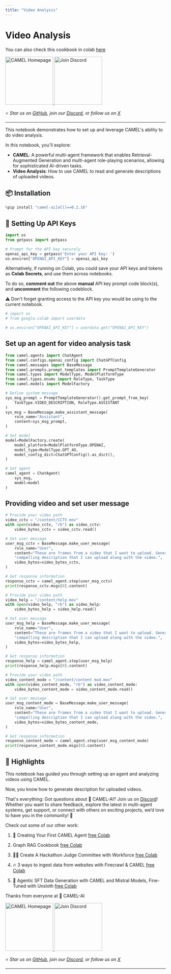 ```yaml
---
title: "Video Analysis"
---
```


# Video Analysis

You can also check this cookbook in colab [here](https://colab.research.google.com/drive/1XfF4BOSzo_rj9J58aZYanMUk5vixn-eR?usp=sharing)

<div style={{ display: "flex", justifyContent: "center", alignItems: "center", gap: "1rem", marginBottom: "2rem" }}>
  <a href="https://www.camel-ai.org/">
    <img src="https://i.postimg.cc/KzQ5rfBC/button.png" width="150" alt="CAMEL Homepage"/>
  </a>
  <a href="https://discord.camel-ai.org">
    <img src="https://i.postimg.cc/L4wPdG9N/join-2.png" width="150" alt="Join Discord"/>
  </a>
</div>  

⭐ *Star us on [GitHub](https://github.com/camel-ai/camel), join our [Discord](https://discord.camel-ai.org), or follow us on [X](https://x.com/camelaiorg)*

---

This notebook demonstrates how to set up and leverage CAMEL's ability to do video analysis.

In this notebook, you'll explore:

* **CAMEL**: A powerful multi-agent framework that enables Retrieval-Augmented Generation and multi-agent role-playing scenarios, allowing for sophisticated AI-driven tasks.
* **Video Analysis**: How to use CAMEL to read and generate descriptions of uploaded videos.

## 📦 Installation


```python
%pip install "camel-ai[all]==0.2.16"
```

## 🔑 Setting Up API Keys


```python
import os
from getpass import getpass

# Prompt for the API key securely
openai_api_key = getpass('Enter your API key: ')
os.environ["OPENAI_API_KEY"] = openai_api_key
```

Alternatively, if running on Colab, you could save your API keys and tokens as **Colab Secrets**, and use them across notebooks.

To do so, **comment out** the above **manual** API key prompt code block(s), and **uncomment** the following codeblock.

⚠️ Don't forget granting access to the API key you would be using to the current notebook.


```python
# import os
# from google.colab import userdata

# os.environ["OPENAI_API_KEY"] = userdata.get("OPENAI_API_KEY")
```

## Set up an agent for video analysis task


```python
from camel.agents import ChatAgent
from camel.configs.openai_config import ChatGPTConfig
from camel.messages import BaseMessage
from camel.prompts.prompt_templates import PromptTemplateGenerator
from camel.types import ModelType, ModelPlatformType
from camel.types.enums import RoleType, TaskType
from camel.models import ModelFactory

# Define system message
sys_msg_prompt = PromptTemplateGenerator().get_prompt_from_key(
    TaskType.VIDEO_DESCRIPTION, RoleType.ASSISTANT
)
sys_msg = BaseMessage.make_assistant_message(
    role_name="Assistant",
    content=sys_msg_prompt,
)

# Set model
model=ModelFactory.create(
    model_platform=ModelPlatformType.OPENAI,
    model_type=ModelType.GPT_4O,
    model_config_dict=ChatGPTConfig().as_dict(),
)

# Set agent
camel_agent = ChatAgent(
    sys_msg,
    model=model
)
```

## Providing video and set user message


```python
# Provide your video path
video_cctv = "/content/CCTV.mov"
with open(video_cctv, "rb") as video_cctv:
    video_bytes_cctv = video_cctv.read()

# Set user message
user_msg_cctv = BaseMessage.make_user_message(
    role_name="User",
    content="These are frames from a video that I want to upload. Generate a"
    "compelling description that I can upload along with the video.",
    video_bytes=video_bytes_cctv,
)

# Get response information
response_cctv = camel_agent.step(user_msg_cctv)
print(response_cctv.msgs[0].content)
```


```python
# Provide your video path
video_help = "/content/help.mov"
with open(video_help, "rb") as video_help:
    video_bytes_help = video_help.read()

# Set user message
user_msg_help = BaseMessage.make_user_message(
    role_name="User",
    content="These are frames from a video that I want to upload. Generate a"
    "compelling description that I can upload along with the video.",
    video_bytes=video_bytes_help,
)

# Get response information
response_help = camel_agent.step(user_msg_help)
print(response_help.msgs[0].content)
```


```python
# Provide your video path
video_content_mode = "/content/content mod.mov"
with open(video_content_mode, "rb") as video_content_mode:
    video_bytes_content_mode = video_content_mode.read()

# Set user message
user_msg_content_mode = BaseMessage.make_user_message(
    role_name="User",
    content="These are frames from a video that I want to upload. Generate a"
    "compelling description that I can upload along with the video.",
    video_bytes=video_bytes_content_mode,
)

# Get response information
response_content_mode = camel_agent.step(user_msg_content_mode)
print(response_content_mode.msgs[0].content)
```

## 🌟 Highlights

This notebook has guided you through setting up an agent and analyzing videos using CAMEL. 

Now, you know how to generate description for uploaded videos.

That's everything: Got questions about 🐫 CAMEL-AI? Join us on [Discord](https://discord.camel-ai.org)! Whether you want to share feedback, explore the latest in multi-agent systems, get support, or connect with others on exciting projects, we’d love to have you in the community! 🤝

Check out some of our other work:

1. 🐫 Creating Your First CAMEL Agent [free Colab](https://docs.camel-ai.org/cookbooks/create_your_first_agent.html)

2.  Graph RAG Cookbook [free Colab](https://colab.research.google.com/drive/1uZKQSuu0qW6ukkuSv9TukLB9bVaS1H0U?usp=sharing)

3. 🧑‍⚖️ Create A Hackathon Judge Committee with Workforce [free Colab](https://colab.research.google.com/drive/18ajYUMfwDx3WyrjHow3EvUMpKQDcrLtr?usp=sharing)

4. 🔥 3 ways to ingest data from websites with Firecrawl & CAMEL [free Colab](https://colab.research.google.com/drive/1lOmM3VmgR1hLwDKdeLGFve_75RFW0R9I?usp=sharing)

5. 🦥 Agentic SFT Data Generation with CAMEL and Mistral Models, Fine-Tuned with Unsloth [free Colab](https://colab.research.google.com/drive/1lYgArBw7ARVPSpdwgKLYnp_NEXiNDOd-?usp=sharingg)

Thanks from everyone at 🐫 CAMEL-AI


<div style={{ display: "flex", justifyContent: "center", alignItems: "center", gap: "1rem", marginBottom: "2rem" }}>
  <a href="https://www.camel-ai.org/">
    <img src="https://i.postimg.cc/KzQ5rfBC/button.png" width="150" alt="CAMEL Homepage"/>
  </a>
  <a href="https://discord.camel-ai.org">
    <img src="https://i.postimg.cc/L4wPdG9N/join-2.png" width="150" alt="Join Discord"/>
  </a>
</div>  

⭐ *Star us on [GitHub](https://github.com/camel-ai/camel), join our [Discord](https://discord.camel-ai.org), or follow us on [X](https://x.com/camelaiorg)*

---




